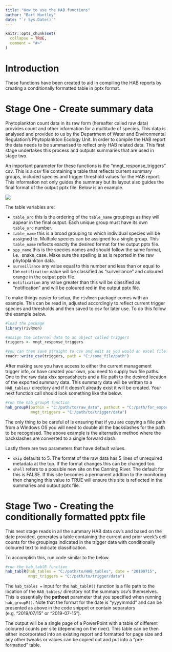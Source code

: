 ```yaml
---
title: "How to use the HAB functions"
author: "Bart Huntley"
date: "`r Sys.Date()`"
---
```


```r
knitr::opts_chunk$set(
  collapse = TRUE,
  comment = "#>"
)
```

# Introduction
These functions have been created to aid in compiling the HAB reports by creating 
a conditionally formatted table in pptx format.

# Stage One - Create summary data
Phytoplankton count data in its raw form (hereafter called raw data) provides 
count and other information for a multitude of species. This data is analysed 
and provided to us by the Department of Water and Environmental Regulation's 
Phytoplankton Ecology Unit. In order to compile the HAB report the data needs to 
be summarised to reflect only HAB related data. This first stage undertakes this process and outputs summaries that are used in stage two.

An important parameter for these functions is the "mngt_response_triggers" csv. 
This is a csv file containing a table that reflects current summary groups, 
included species and trigger threshold values for the HAB report. This information 
not only guides the summary but its layout also guides the final format of the 
output pptx file. Below is an example.

![](plots/hab.PNG)

The table variables are:

* `table_ord` this is the ordering of the `table_name` groupings as they will 
appear in the final output. Each unique group must have its own `table_ord` number.
* `table_name` this is a broad grouping to which individual species will be 
assigned to. Multiple species can be assigned to a single group. This `table_name` 
reflects exactly the desired format for the output pptx file.
* `spp_name` this is the species names and should follow the same format, i.e. 
snake_case. Make sure the spelling is as is reported in the raw phytoplankton 
data.
* `surveillance` any value equal to this number and less than or equal to the 
`notification` value will be classified as "surveillance" and coloured orange in
the output pptx file.
* `notification` any value greater than this will be classified as "notification" 
and will be coloured red in the output pptx file.

To make things easier to setup, the `rivRmon` package comes with an example. This can be read in, adjusted accordingly to reflect current trigger species and thresholds and then saved to csv for later use. To do this follow the example below.

```r
#load the package
library(rivRmon)

#assign the internal data to an object called triggers
triggers <- mngt_response_triggers

#you can then save straight to csv and edit as you would an excel file
readr::write_csv(triggers, path = "C:/some_file/path")
```

After making sure you have access to either the current management trigger info,
or have created your own, you need to supply two file paths. One to the raw data
xlsx spreadsheets and a file path to the desired location of the exported summary
data. This summary data will be written to a `HAB_tables/` directory and if it 
doesn't already exist it will be created. Your next function call should look 
something like the below.

```r
#run the hab_groupR function
hab_groupR(pathin = "C:/path/to/raw_data", pathout = "C:/path/for_export",
           mngt_triggers = "C:/path/to/trigger/data")
```

The only thing to be careful of is ensuring that if you are copying a fiile path 
from a Windows OS you will need to double all the backslashes for the path to be 
recognised. The above example is the alternative method where the backslashes 
are converted to a single forward slash. 

Lastly there are two parameters that have default values. 

* `skip` defaults to 5. The format of the raw data has 5 lines of unrequired 
metadata at the top. If the format changes this can be changed too.
* `shell` refers to a possible new site on the Canning River. The default for this is FALSE. If this site becomes a permanent addtion to the monitoring then 
changing this value to TRUE will ensure this site is reflected in the summaries 
and output pptx file.

# Stage Two - Creating the conditionally formatted pptx file
This next stage reads in all the summary HAB data csv's and based on the date 
provided, generates a table containing the current and prior week's cell counts 
for the groupings indicated in the trigger data with conditionally coloured text to indicate classification.

To accomplish this, run code similar to the below.
```r
#run the hab_tablR function
hab_tablR(hab_tables = "C:/path/to/HAB_tables", date = "20190715", 
          mngt_triggers = "C:/path/to/trigger/data")
```

The `hab_tables =` input for the `hab_tablR()` function is a file path to the location of the `HAB_tables/` directory not the summary csv's themselves. This is essentially the **pathout** parameter that you specified when running `hab_groupR()`. Note that the format for the date is "yyyymmdd" and can be 
presented as above in the code snippet or contain separators (e.g. "2019/07/15" 
or "2019-07-15").

The output will be a single page of a PowerPoint with a table of different 
coloured counts per site (depending on the river). This table can be then either 
incorporated into an existing report and formatted for page size and any other tweaks or values can be copied out and put into a "pre-formatted" table. 

